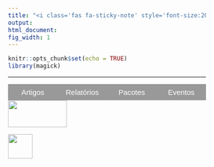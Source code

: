```yaml
---
title: "<i class='fas fa-sticky-note' style='font-size:20px'></i> Publicações"
output:
html_document:
fig_width: 1
---
```


```r
knitr::opts_chunk$set(echo = TRUE)
library(magick)
```

<style>
* {box-sizing: border-box}

/* Set height of body and the document to 100% */
body, html {
height: 100%;
margin: 0;
font-family: Open Sans;
}

/* Style tab links */
.tablink {
background-color: #999999;
color: white;
float: left;
border: none;
outline: none;
cursor: pointer;
padding: 8px 8px;
font-size: 15px;
width: 25%;
}

.tablink:hover {
background-color: #777;
}

/* Style the tab content (and add height:100% for full page content) */
.tabcontent {
color: #737373;
display: none;
padding: 40px 20px;
height: 100%;
font-size: 13px;
font-family: 'Open Sans';
font-style: normal;
}

#AC {background-color: white;}
#RT {background-color: white;}
#Pck {background-color: white;}
#Ev {background-color: white;}

p.big {
  line-height: 1.3;
}

</style>

----

<button class="tablink" onclick="openPage('AC', this, 'DarkRed')"id="defaultOpen">Artigos</button>
<button class="tablink" onclick="openPage('RT', this, 'DarkRed')">Relatórios</button>
<button class="tablink" onclick="openPage('Pck', this, 'DarkRed')">Pacotes</button>
<button class="tablink" onclick="openPage('Ev', this, 'DarkRed')">Eventos</button>

<div id="AC" class="tabcontent">
<h3>Artigos Científicos</h3>
<p>
<p class="ptitle"> \ </p>
<ol reversed>

<li> VALERIANO, KATHERINE A. L.; GALARZA, CHRISTIAN E.; **MATOS, LARISSA A.** *Moments and random number generation for the truncated elliptical family of distributions.* Aceito - Statistics and Computing (2022+) 
<!-- arXiv:2112.09319 [<i class="fas fa-link"></i>](https://arxiv.org/abs/2112.09319).   -->
\medskip </li>
<p class="big"> </p>

<li> DE ALENCAR, FRANCISCO H. C.; **MATOS, LARISSA A.**; LACHOS, VICTOR H. *Finite Mixture of Censored Linear Mixed Models for Irregularly Observed Longitudinal Data.* Journal of Classification, 2022. [<i class="fas fa-link"></i>](https://link.springer.com/article/10.1007/s00357-022-09415-x) \medskip </li> <p class="big"> </p>

<li> MATTOS, THALITA B.; LACHOS, VICTOR H.; CASTRO, LUIS M.; **MATOS, LARISSA A.** *Extending multivariate Student's-$t$ semiparametric mixed models for longitudinal data with censored responses and heavy tails.* STATISTICS IN MEDICINE, v. -, p. -, 2022. [<i class="fas fa-link"></i>](https://doi.org/10.1002/sim.9443)
\medskip </li> <p class="big"> </p>

<li> GALARZA, CHRISTIAN E.;  **MATOS, LARISSA A.**;  LACHOS, VICTOR H. *An EM algorithm for estimating the parameters of the multivariate skew-normal distribution with censored responses.* Metron, v. -, p. -, 2022.[<i class="fas fa-link"></i>](https://doi.org/10.1007/s40300-021-00227-4)  \medskip </li>
<p class="big"> </p>

<li> GALARZA, CHRISTIAN E.;  **MATOS, LARISSA A.**; CASTRO, LUIS M.; LACHOS, VICTOR H. *Moments of the doubly truncated selection elliptical distributions with emphasis on the unified multivariate skew-t distribution.* Journal of Multivariate Analysis, v. 189, p. 104944, 2022. [<i class="fas fa-link"></i>](https://doi.org/10.1016/j.jmva.2021.104944) \medskip </li>
<p class="big"> </p>

<li> GALARZA, CHRISTIAN E.;  **MATOS, LARISSA A.**; DEY, DIPAK K.; LACHOS, VICTOR H. *On Moments of Folded and Truncated Multivariate Extended Skew-Normal Distributions.* Journal of Computational and Graphical Statistics, v. -, p. 1-29, 2021. [<i class="fas fa-link"></i>](https://www.tandfonline.com/doi/abs/10.1080/10618600.2021.2000869) \medskip </li>
<p class="big"> </p>

<li> MATTOS, T. B.; **MATOS, LARISSA A.**; LACHOS, VICTOR H. *A semiparametric mixed-effects model for censored longitudinal data*. STATISTICAL METHODS IN MEDICAL RESEARCH, v. 30, p. 2582-2603, 2021. [<i class="fas fa-link"></i>](https://doi.org/10.1177/09622802211046387) \medskip </li> <p class="big"> </p>

<li> DE ALENCAR, FRANCISCO H.C.; GALARZA, CHRISTIAN E.; **MATOS, LARISSA A.**; LACHOS, VICTOR H. *Finite mixture modeling of censored and missing data using the multivariate skew-normal distribution*, v. -, p. -, 2021. Advances in Data Analysis and Classification. [<i class="fas fa-link"></i>](https://link.springer.com/article/10.1007/s11634-021-00448-5) \medskip </li>
<p class="big"> </p>

<li> SCHUMACHER, FERNANDA L.; LACHOS, VICTOR H.;  **MATOS, LARISSA A.** *Scale Mixture of Skew-Normal Linear Mixed Models with Within-Subject Serial Dependence* . Statistics in Medicine, v. 40, p. 1790-1810, 2021. [<i class="fas fa-link"></i>](https://onlinelibrary.wiley.com/doi/10.1002/sim.8870) \medskip </li>
<p class="big"> </p>

<li> OLIVARI, ROMMY C.; GARAY, ALDO M.; LACHOS, VICTOR H.;  **MATOS, LARISSA A.** *Mixed-Effects Models for Censored Data with Autoregressive Errors.* Journal of Biopharmaceutical Statistics, v. 31, p. 273-294, 2021. [<i class="fas fa-link"></i>](https://doi.org/10.1080/10543406.2020.1852246)  \medskip </li>
<p class="big"> </p>

<li> LEMUS, MARCELA N.; LACHOS, VICTOR H.; GALARZA, CHRISTIAN E.; **MATOS, LARISSA A.** *Estimation and Diagnostics for Partially Censored Regression Models Based on Heavy-Tailed Distributions.* Statistics and its Interface, v. 14, p. 165-182, 2021. [<i class="fas fa-link"></i>](https://www.intlpress.com/site/pub/pages/journals/items/sii/content/vols/0014/0002/a007/) \medskip </li>
<p class="big"> </p>

<li> VALERIANO, KATHERINE A. L.; LACHOS, VICTOR H.; PRATES, MARCOS O. **MATOS, LARISSA A.** *Likelihood Based Inference for Spatio-Temporal Data with Censored and Missing Responses.* Environmetrics, v. 32, p. e2663, 2020. [<i class="fas fa-link"></i>](https://onlinelibrary.wiley.com/doi/10.1002/env.2663) \medskip </li>
<p class="big"> </p>

<li> LACHOS, VICTOR H.;  **MATOS, LARISSA A.**; CASTRO, LUIS M.; CHEN, MING-HUI. *Flexible Longitudinal Linear Mixed Models for Multiple Censored Responses Data.* Statistics in Medicine, v. 38, p. 1074-1102, 2018. [<i class="fas fa-link"></i>](https://onlinelibrary.wiley.com/doi/abs/10.1002/sim.8017) \medskip </li>
<p class="big"> </p>

<li>  **MATOS, LARISSA A.**; CASTRO, LUIS M. ; CABRAL, CELSO R. B.; LACHOS, VICTOR H. *Multivariate measurement error models based on Student- distribution under censored responses.* STATISTICS, v. 52, p. 1395-1416, 2018. [<i class="fas fa-link"></i>](https://www.tandfonline.com/doi/abs/10.1080/02331888.2018.1527841) \medskip </li>
<p class="big"> </p>

<li>  **MATOS, LARISSA A.**; LACHOS, VICTOR H.; LIN, TSUNG-I; CASTRO, LUIS M. *Heavy-tailed longitudinal regression models for censored data: a robust parametric approach*. TEST, v. 28, p. 844-878, 2018. [<i class="fas fa-link"></i>](https://link.springer.com/article/10.1007/s11749-018-0603-5) \medskip </li>
<p class="big"> </p>

<li> LACHOS, VICTOR H.;  **MATOS, LARISSA A.**; BARBOSA, THAIS S.; GARAY, ALDO M.; DEY, DIPAK K. *Influence diagnostics in spatial models with censored response.* ENVIRONMETRICS, v. 28, p. e2464, 2017. [<i class="fas fa-link"></i>](https://onlinelibrary.wiley.com/doi/abs/10.1002/env.2464)\medskip </li>
<p class="big"> </p>

<li>  **MATOS, LARISSA A.**; CASTRO, LUIS M.; LACHOS, VICTOR H. *Censored mixed-effects models for irregularly observed repeated measures with applications to HIV viral loads.* TEST, v. 25, p. 627-653, 2016. [<i class="fas fa-link"></i>](https://link.springer.com/article/10.1007/s11749-016-0486-2)\medskip </li>
<p class="big"> </p>

<li>  **MATOS, LARISSA A.**; BANDYOPADHYAY, DIPANKAR; CASTRO, LUIS M.; LACHOS, VICTOR H. *Influence assessment in censored mixed-effects models using the multivariate Students-t.* JOURNAL OF MULTIVARIATE ANALYSIS, v. 141, p. 104-117, 2015. [<i class="fas fa-link"></i>](https://www.sciencedirect.com/science/article/pii/S0047259X15001591)\medskip </li>
<p class="big"> </p>

<li> MASSUIA, MONIQUE B.; CABRAL, CELSO R. B.;  **MATOS, LARISSA A.**; LACHOS, VICTOR H. *Influence diagnostics for Student- t censored linear regression models.* STATISTICS, v. 49, p. 1074-1094, 2015. [<i class="fas fa-link"></i>](https://www.tandfonline.com/doi/abs/10.1080/02331888.2014.958489) \medskip </li>
<p class="big"> </p>

<li>  **MATOS, LARISSA A.**; PRATES, MARCOS O.; CHEN, MING-HUI; LACHOS, VICTOR H. *Likelihood Based Inference Mixed-Effects Models with Censored Responses Using the Multivariate-t Distribution.* Statistica Sinica, v. 23, p. 1323-1345, 2013. [<i class="fas fa-link"></i>](https://www.jstor.org/stable/24310797) \medskip </li>
<p class="big"> </p>

<li>  **MATOS, LARISSA A.**; LACHOS, VICTOR H.; BALAKRISHNAN, N.; LABRA, FILIDOR V. *Influence diagnostics in linear and nonlinear mixed-effects models with censored data.* Computational Statistics & Data Analysis (Print), v. 57, p. 450-464, 2013. [<i class="fas fa-link"></i>](https://www.sciencedirect.com/science/article/pii/S0167947312002629) \medskip </li>
<p class="big"> </p>
</ol>

</p>

<h3> Capítulo de livro</h3>
<p>
<p class="ptitle"> \ </p>
<ol reversed>

<li> MATTOS, T. B.; **MATOS, LARISSA A.**; LACHOS, V. H. (2022). *Likelihood-based inference for mixed-effects models with censored response using skew-normal distribution.* [<i class="fas fa-link"></i>](https://link.springer.com/book/10.1007/978-3-031-13971-0?sap-outbound-id=628B1C84C5E769FCC909C170C4C063AF7B77785E#toc) \medskip </li>
<p class="big"> </p>

</ol>

</p>

</div>

<div id="RT" class="tabcontent">
<!-- <h3>Artigos Científico (under review)</h3> -->
<!-- <p> -->
<!-- <p class="ptitle"> \ </p> -->
<!-- <ol reversed> -->


<!-- <li> DE ALENCAR, FRANCISCO H.C.;  **MATOS, LARISSA A.**;  LACHOS, VICTOR H.	(2021+) *Finite Mixture of Censored Linear Mixed Models for Irregularly Observed Longitudinal Data.* Journal of Classification (Under review). \medskip </li> -->
<!-- <p class="big"> </p> -->

<!-- <li> MATTOS,	THALITA B.; **MATOS, LARISSA A.**; CASTRO, LUIS M.; LACHOS, VICTOR H. (2021+).	*Extending Multivariate-t Semiparametric Mixed Models for Longitudinal data with Censored Responses and Heavy Tails.* Statistics in Medicine (Under review). \medskip </li> -->
<!-- <p class="big"> </p> -->

<!-- </ol> -->

<!-- </p> -->

<h3>Relatórios Técnicos</h3>
<p>
<p class="ptitle"> \ </p>

<ol reversed>

<li> VALERIANO, KATHERINE A. L.; SCHUMACHER, FERNANDA L.; GALARZA, CHRISTIAN E.; **MATOS, LARISSA A.** (2021). *Censored autoregressive regression models with Student-t innovations.* arXiv:2110.00224 [<i class="fas fa-link"></i>](https://arxiv.org/abs/2110.00224) \medskip </li>
<p class="big"> </p>

<li> SCHUMACHER, FERNANDA L.; **MATOS, LARISSA A.**; CABRAL, CELSO R. B. (2021). *Canonical fundamental skew-t linear mixed models.* arXiv:2109.12152  [<i class="fas fa-link"></i>](https://arxiv.org/abs/2109.12152) \medskip </li>
<p class="big"> </p>

<li> ORDOÑEZ J.A.; PRATES, M.O.;  **MATOS, LARISSA A.**; LACHOS, VICTOR H. (2020). *Objective Bayesian analysis for spatial Student-t regression models.* arXiv:2004.04341 [<i class="fas fa-link"></i>](https://arxiv.org/abs/2004.04341) \medskip </li>
<p class="big"> </p>

<li> BARBOSA, T. S.; LACHOS, VICTOR H.;  **MATOS, LARISSA A.**; PRATES, MARCOS O. (2016). *Estimation in Spatial Models with Censored Response.* \medskip </li>
<p class="big"> </p>
</ol>

</p>
</div>

<div id="Pck" class="tabcontent">
<h3>Programas de computador sem registro</h3>
<p>
<p class="ptitle"> \ </p>

<ol reversed>

<li> [`relliptical`](https://cran.r-project.org/web/packages/relliptical/index.html): *The Truncated Elliptical Family of Distributions.* (2021).
<!-- VALERIANO, KATHERINE A. L.; **MATOS, LARISSA A.**; GALARZA, CHRISTIAN E. -->
\medskip </li>
<p class="big"> </p>

<li> [`RcppCensSpatial`](https://cran.r-project.org/web/packages/RcppCensSpatial/index.html): *Spatial Estimation and Prediction for Censored/Missing Responses.* (2021).
<!--  VALERIANO, KATHERINE A. L.; ORDOÑEZ A.C.; GALARZA, CHRISTIAN E.;  **MATOS, LARISSA A.** -->
\medskip </li>
<p class="big"> </p>

<li> [`skewlmm`](https://cran.r-project.org/web/packages/skewlmm/index.html): *Scale Mixture of Skew-Normal Linear Mixed Models.* (2020).
<!-- SCHUMACHER, FERNANDA L.;  **MATOS, LARISSA A.**; LACHOS, VICTOR H. -->
\medskip </li>
<p class="big"> </p>

<li> [`OBASpatial`](https://cran.r-project.org/web/packages/OBASpatial/index.html): *Objective Bayesian Analysis for Spatial Regression Models.* (2020).
<!-- ORDOÑEZ J.A.; PRATES, M.O.;  **MATOS, LARISSA A.**; LACHOS, VICTOR H. -->
\medskip </li>
<p class="big"> </p>

<li> [`CensMFM`](https://cran.r-project.org/web/packages/CensMFM/index.html): *Finite Mixture of Multivariate Censored/Missing Data.* (2019). 
<!-- DE ALENCAR, FRANCISCO H.C.; GALARZA, CHRISTIAN E.;  **MATOS, LARISSA A.**; LACHOS, VICTOR H.  -->
\medskip </li>
<p class="big"> </p>

<li> [`StempCens`](https://cran.r-project.org/web/packages/StempCens/index.html): *Spatio-Temporal Estimation and Prediction for Censored/Missing Responses.*  (2019).
 <!-- VALERIANO, KATHERINE A. L.; LACHOS, VICTOR H.;  **MATOS, LARISSA A.**  -->
\medskip </li>
<p class="big"> </p>

<li> [`PartCensReg`](https://cran.r-project.org/web/packages/PartCensReg/index.html): *Partially Censored Regression Models Based on Heavy-Tailed Distributions.* (2018).  <!-- LEMUS, MARCELA N.; GALARZA, CHRISTIAN E.;  **MATOS, LARISSA A.**; LACHOS, VICTOR H.  --> \medskip </li>
<p class="big"> </p>

<li>  [`CensRegMod`](https://cran.r-project.org/web/packages/CensRegMod/index.html): *Fits Normal and Student-t Censored Regression Model.*  (2015).
 <!-- MASSUIA, MONIQUE B.;  **MATOS, LARISSA A.**; LACHOS, VICTOR H.  -->
\medskip </li>
<p class="big"> </p>

<li> [`tlmec`](https://cran.r-project.org/web/packages/tlmec/index.html): *Linear Student-t Mixed-Effects Models with Censored Data.* (2011).
 <!--  **MATOS, LARISSA A.**; PRATES, MARCOS O.; LACHOS, VICTOR H.  -->
\medskip </li>
<p class="big"> </p>
</ol>

</p>
</div>

<div id="Ev" class="tabcontent">
<h3>Participação em eventos</h3>
<p>
<p class="ptitle"> \ </p>

<ol reversed>

<li> IV Congresso Brasileiro de Jovens Pesquisadores em Matemática Pura, Aplicada e Estatística (2022).\medskip </li> 
<p class="big"> </p>

<li> 24º SINAPE - Simpósio Nacional de Probabilidade e Estatística. Tutorial: Modeling Longitudinal Data using Robust Mixed Models in R (2022). \ [<i class="fas fa-file-pdf"></i>](Apresentacoes/22_SINAPE.pdf) \ [<i class='fab fa-github' style='font-size:15px'></i>](https://github.com/fernandalschumacher/SINAPE2022-tutorial) \medskip </li> 
<p class="big"> </p>

<li> 2022 ICSA Applied Statistics Symposium. Extending multivariate Student’s-t semiparametric mixed models for longitudinal data with censored responses and heavy tails (2022). \ [<i class="fas fa-file-pdf"></i>](Apresentacoes/22_ICSA.pdf) \medskip </li>
<p class="big"> </p>

<li> 8th Workshop on Probabilistic and Statistical Methods. A semiparametric mixed-effects model for censored longitudinal data (2020). \ [<i class="fas fa-file-pdf"></i>](Apresentacoes/20_WPSM.pdf) \medskip </li>
<p class="big"> </p>

<li> VI Workshop em Análise de Sobrevivência e Aplicações (WASA 2019). Longitudinal Models for Multiple Censored Responses Data (2019). \ [<i class="fas fa-file-pdf"></i>](Apresentacoes/19_Wasa.pdf)  \medskip </li>
<p class="big"> </p>

<li> 3rd International Conference on Econometrics and Statistics (EcoSta 2019). Estimation for partially linear censored regression models based on heavy tailed distributions (2019). \ [<i class="fas fa-file-pdf"></i>](Apresentacoes/19_EcoSta.pdf) \medskip </li>
<p class="big"> </p>

<li> 33rd New England Statistics Symposium (NESS). Flexible longitudinal linear mixed models for multiple censored responses data (2019). \ [<i class="fas fa-file-pdf"></i>](Apresentacoes/19_NESS.pdf) \medskip </li>
<p class="big"> </p>

<li> XVI EMR - Escola de Modelos de Regressão (Brazilian School of Regression Models). Estimation and diagnostics for partially linear censored regression models based on heavy-tailed distributions (2019). \ [<i class="fas fa-file-pdf"></i>](Apresentacoes/19_EMR.pdf) \medskip </li>
<p class="big"> </p>

<li> 23º SINAPE - Simpósio Nacional de Probabilidade e Estatística. Estimação e diagnóstico em modelos multivariados para dados censurados (2018). \ [<i class="fas fa-file-pdf"></i>](Apresentacoes/18_SINAPE.pdf) \medskip </li>
<p class="big"> </p>

<li> 10th International Conference of the ERCIM WG on Computational and Methodological Statistics. Heavy-tailed longitudinal regression models for censored data: A likelihood based perspective (2017). \ [<i class="fas fa-file-pdf"></i>](Apresentacoes/17_CMStatistics.pdf) \medskip </li>
<p class="big"> </p>

<li> XV EMR - Escola de Modelos de Regressão (Brazilian School of Regression Models). Heavy-Tailed Longitudinal Linear Mixed Models for Multiple Censored Responses Data (2017). \ [<i class="fas fa-file-pdf"></i>](Apresentacoes/17_EMR.pdf) \medskip </li>
<p class="big"> </p>

<li> CLATSE - CONGRESO LATINOAMERICANO DE SOCIEDADES DE ESTADÍSTICA. Heavy-Tailed Longitudinal Linear Mixed Models for Multiple Censored Responses Data (2016). \ [<i class="fas fa-file-pdf"></i>](Apresentacoes/16_CLATSE.pdf) \medskip </li>
<p class="big"> </p>

<li> XIV EMR - Escola de Modelos de Regressão (Brazilian School of Regression Models). Censored mixed-effects models for irregularly observed repeated measures with applications to HIV viral loads (2015). \medskip </li>
<p class="big"> </p>

<li> 28th International Workshop on Statistical Modelling. Influence diagnostics in linear and nonlinear mixed-effects models with censored data using the multivariate-t distribution (2013). \medskip </li>
<p class="big"> </p>

<li> III Workshop em Análise de Sobrevivência e Aplicações (WASA-2013). Diagnostic Analysis of Censored HIV Viral Dynamics Load with Multivariate Student-t Distribution (2013). \medskip </li>
<p class="big"> </p>

<li> 20º SINAPE - Simpósio Nacional de Probabilidade e Estatística. Modelos Lineares e não Lineares de Efeito Misto para Respostas Censuradas usando as Distribuições Normal E Student-t Multivariada (2012).\medskip </li>
<p class="big"> </p>

<li> 27th International Workshop on Statistical Modelling. Likelihood based inference for linear and nonlinear mixed-effects models with censored response using the multivariate t distribution (2012). \medskip </li>
<p class="big"> </p>

<li> VII Encontro Científico dos Pós-Graduandos do IMECC. (2012). \medskip </li>
<p class="big"> </p>

<li> VI Encontro Científico dos Pós-Graduandos do IMECC. Diagnostics analysis in linear and non-linear mixed-effects models with censored data (2011). \medskip </li>
<p class="big"> </p>

<li> 14ª Escola de Séries Temporais e Econometria (2011). \medskip </li>
<p class="big"> </p>

</ol>

</p> 

<h3>Comissões</h3>
<p>
<p class="ptitle"> \ </p>

<ol reversed>

<li> Coordenadora da sessão intitulada **Estatística e Aprendizado de Máquinas** no *IV Congresso Brasileiro de Jovens Pesquisadores em Matemática Pura, Aplicada e Estatística*, realizado e sediado pelo Departamento de Matemática da Universidade Federal da Paraíba (DM-UFPB), em João Pessoa/PB, de 05 a 07 de outubro de 2022. \medskip </li>
<p class="big"> </p>

<li> Membro da Comissão Organizadora do 24o SINAPE | Simpósio Nacional de Probabilidade e Estatística, realizado 31 de julho a 5 de agosto de 2022, Hotel Serra Azul. \medskip </li>
<p class="big"> </p>


<li> Membro da Comissão Científica do *XVI Encontro Científico de Pós-Graduandos do IMECC* (Instituto de Matemática, Estatística e Computação Científica), realizado no período de 11 a 14 de Abril de 2022. \medskip </li>
<p class="big"> </p>

<li> Membro da Comissão Científica do *XV Encontro Científico de Pós-Graduandos do IMECC* (Instituto de Matemática, Estatística e Computação Científica), realizado no período de 23 a 26 de Novembro de 2020.\medskip </li>
<p class="big"> </p>

</ol>

</p> 

</div>

<script>
function openPage(pageName,elmnt,color) {
var i, tabcontent, tablinks;
tabcontent = document.getElementsByClassName("tabcontent");
for (i = 0; i < tabcontent.length; i++) {
tabcontent[i].style.display = "none";
}
tablinks = document.getElementsByClassName("tablink");
for (i = 0; i < tablinks.length; i++) {
tablinks[i].style.backgroundColor = "";
}
document.getElementById(pageName).style.display = "block";
elmnt.style.backgroundColor = color;
}

// Get the element with id="defaultOpen" and click on it
document.getElementById("defaultOpen").click();
</script>

<!-- ----------------------------------------- -->
<p class="outset"></p>
<div id="footer">
<p>
<div class="column-f1">
<img src="imagens/logo-unicamp1.png" width="120" height="55">
</div>
<div class="column-f2">
<img src="imagens/logoimecc.png" width="50" height="50">
</div>
</p>
</div>